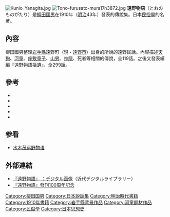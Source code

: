{{Unreferenced|time=2014-03-25T17:33:05+00:00}}
[[File:Kunio_Yanagita.jpg|thumb]]
[[File:Tono-furusato-mura17n3872.jpg|thumb]]
'''遠野物語'''（とおのものがたり）是[[柳田國男|柳田國男]]在1910年（[[明治|明治]]43年）發表的傳說集。日本[[民俗學|民俗學]]的名著。

==內容==
柳田國男整理[[岩手縣|岩手縣]]遠野町（現・[[遠野市|遠野市]]）出身的{{link-ja|佐佐木喜善|佐々木 喜善}}所說的遠野民話。內容描述[[天狗|天狗]]、[[河童|河童]]、[[座敷童子|座敷童子]]、[[山男|山男]]、[[神隱|神隱]]、死者等相關的傳說，全119話。之後又發表續編『遠野物語拾遺』，全299話。

==參考==
{{Refbegin|2}}
*{{Cite book |others    = [[後藤総一郎|後藤総一郎]]監修 |editor    = [[遠野常民大学|遠野常民大学]] |date      = 1997-08 |title     = 注釈遠野物語 |publisher = [[筑摩書房|筑摩書房]] |isbn      = 4480857540}}
*{{Cite book 
 |others    = [[後藤総一郎|後藤総一郎]]監修、佐藤誠輔口語訳 |date      = 2013-02 |title     = 口語訳遠野物語 |publisher = [[河出書房新社|河出書房新社]] |isbn      = 9784309021584
 |ref       = 口語訳 }}
*{{Cite book  |others    = [[志村有弘|志村有弘]]監修 |date      = 2013-09 |title     = 地図とあらすじでわかる！遠野物語 |publisher = [[青春出版社|青春出版社]] |isbn      = 9784413044066 |ref       = 地図 }}
*{{Cite book  |author    = [[石井正巳|石井正巳]] |date      = 2000-08 |title     = 図説遠野物語の世界 |publisher = [[河出書房新社|河出書房新社]] |isbn      = 4309726445 |ref       = 遠野物語の世界 }}
*{{Cite book  |author    = [[高柳俊郎|高柳俊郎]] |date      = 2003-09 |title     = 柳田国男の遠野紀行 |publisher = [[三弥井書店|三弥井書店]] |isbn      = 4838290624 |ref       = 遠野紀行 }}
{{refend}}

==参看==
*[[水木茂远野物语|水木茂远野物语]]

==外部連結==
{{Portal box|日本|書籍}}
*[https://web.archive.org/web/20090122141305/http://kindai.ndl.go.jp/BIBibDetail.php?tpl_wid=WBPL110 『遠野物語』 ：デジタル画像]（近代デジタルライブラリー）
*[https://web.archive.org/web/20101223140412/http://tono100.com/tono100/ 『遠野物語』發刊100周年記念]

[[Category:柳田国男|Category:柳田国男]]
[[Category:日本說話集|Category:日本說話集]]
[[Category:明治時代書籍|Category:明治時代書籍]]
[[Category:1910年書籍|Category:1910年書籍]]
[[Category:岩手縣背景作品|Category:岩手縣背景作品]]
[[Category:河童题材作品|Category:河童题材作品]]
[[Category:民俗學|Category:民俗學]]
[[Category:日本思想史|Category:日本思想史]]